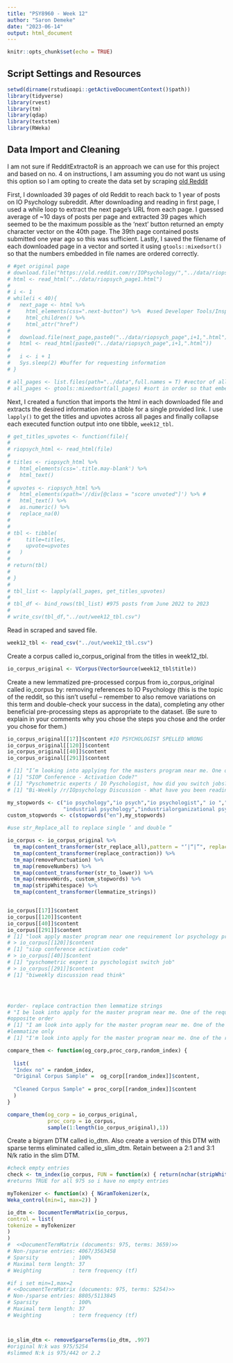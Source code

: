 ```yaml
---
title: "PSY8960 - Week 12"
author: "Saron Demeke"
date: "2023-06-14"
output: html_document
---
```


```r
knitr::opts_chunk$set(echo = TRUE)
```


## Script Settings and Resources
```r
setwd(dirname(rstudioapi::getActiveDocumentContext()$path))
library(tidyverse)
library(rvest)
library(tm)
library(qdap)
library(textstem)
library(RWeka)
```


## Data Import and Cleaning

I am not sure if RedditExtractoR is an approach we can use for this project and based on no. 4 on instructions, I am assuming you do not want us using this option so I am opting to create the data set by scraping [old Reddit](https://old.reddit.com/r/IOPsychology/)

First, I downloaded 39 pages of old Reddit to reach back to 1 year of posts on IO Psychology subreddit. After downloading and reading in first page, I used a while loop to extract the next page's URL from each page. I guessed average of ~10 days of posts per page and extracted 39 pages which seemed to be the maximum possible as the 'next' button returned an empty character vector on the 40th page. The 39th page contained posts submitted one year ago so this was sufficient. Lastly, I saved the filename of each downloaded page in a vector and sorted it using `gtools::mixedsort()` so that the numbers embedded in file names are ordered correctly.
```r
# #get original page
# download.file("https://old.reddit.com/r/IOPsychology/","../data/riopsych_page1.html")
# html <- read_html("../data/riopsych_page1.html")
# 
# i <- 1
# while(i < 40){
#   next_page <- html %>%
#     html_elements(css=".next-button") %>%  #used Developer Tools/Inspect to get attribute of next page URL
#     html_children() %>%
#     html_attr("href")
# 
#   download.file(next_page,paste0("../data/riopsych_page",i+1,".html"))
#   html <- read_html(paste0("../data/riopsych_page",i+1,".html"))
# 
#   i <- i + 1
#   Sys.sleep(2) #buffer for requesting information
# }

# all_pages <- list.files(path="../data",full.names = T) #vector of all file names in ../data with relative path intact
# all_pages <- gtools::mixedsort(all_pages) #sort in order so that embedded numbers in file names are numerically ordered 
```

Next, I created a function that imports the html in each downloaded file and extracts the desired information into a tibble for a single provided link. I use `lapply()` to get the titles and upvotes across all pages and finally collapse each executed function output into one tibble, `week12_tbl`.
```r

# get_titles_upvotes <- function(file){
#   
# riopsych_html <- read_html(file)
# 
# titles <- riopsych_html %>% 
#   html_elements(css='.title.may-blank') %>% 
#   html_text()
# 
# upvotes <- riopsych_html %>% 
#   html_elements(xpath='//div[@class = "score unvoted"]') %>% #
#   html_text() %>% 
#   as.numeric() %>% 
#   replace_na(0)
# 
# 
# tbl <- tibble(
#     title=titles, 
#     upvote=upvotes
#   ) 
# 
# return(tbl)
#   
# }
# 
# tbl_list <- lapply(all_pages, get_titles_upvotes)
# 
# tbl_df <- bind_rows(tbl_list) #975 posts from June 2022 to 2023
# 
# write_csv(tbl_df,"../out/week12_tbl.csv")
```


Read in scraped and saved file.

```r
week12_tbl <- read_csv("../out/week12_tbl.csv")
```


Create a corpus called io_corpus_original from the titles in week12_tbl.

```r
io_corpus_original <- VCorpus(VectorSource(week12_tbl$title))

```


Create a new lemmatized pre-processed corpus from io_corpus_original called io_corpus by:
removing references to IO Psychology (this is the topic of the reddit, so this isn’t useful – remember to also remove variations on this term and double-check your success in the data),
completing any other beneficial pre-processing steps as appropriate to the dataset.
(Be sure to explain in your comments why you chose the steps you chose and the order you chose for them.)


```r

io_corpus_original[[17]]$content #IO PSYCHOLOGIST SPELLED WRONG
io_corpus_original[[120]]$content
io_corpus_original[[40]]$content
io_corpus_original[[291]]$content

# [1] "I’m looking into applying for the masters program near me. One of the requirements is a LOR from a psychology professor. I’ve been out of school since 2017 therefore don’t have any relationship with previous professors. Does anyone have any advice? Feeling kind of stuck with that."
# [1] "SIOP Conference - Activation Code?"
# [1] "Pyschometric experts / IO Pyschologist, how did you switch jobs?"
# [1] "Bi-Weekly /r/IOpsychology Discussion - What have you been reading, and what do you think of it?"

my_stopwords <- c("io psychology","io psych","io psychologist"," io ","io practitioner","iopsychology",
                  "industrial psychology","industrialorganizational psychology","riopsychology")
custom_stopwords <- c(stopwords("en"),my_stopwords)

#use str_Replace_all to replace single ’ and double ” 

io_corpus <- io_corpus_original %>%
  tm_map(content_transformer(str_replace_all),pattern = "’|“|”", replacement = "'") %>% 
  tm_map(content_transformer(replace_contraction)) %>%
  tm_map(removePunctuation) %>% 
  tm_map(removeNumbers) %>%  
  tm_map(content_transformer(str_to_lower)) %>% 
  tm_map(removeWords, custom_stopwords) %>% 
  tm_map(stripWhitespace) %>% 
  tm_map(content_transformer(lemmatize_strings))


io_corpus[[17]]$content
io_corpus[[120]]$content
io_corpus[[40]]$content
io_corpus[[291]]$content
# [1] "look apply master program near one requirement lor psychology professor school since therefore relationship previous professor anyone advice feel kind stick"
# > io_corpus[[120]]$content
# [1] "siop conference activation code"
# > io_corpus[[40]]$content
# [1] "pyschometric expert io pyschologist switch job"
# > io_corpus[[291]]$content
# [1] "biweekly discussion read think"




#order- replace contraction then lemmatize strings
# "I be look into apply for the master program near me. One of the requirement be a LOR from a psychology professor. I have be out of school since 2017 therefore do not have any relationship with previous professor. do anyone have any advice? feel kind of stick with that."
#opposite order
# [1] "I am look into apply for the master program near me. One of the requirement be a LOR from a psychology professor. I have be out of school since 2017 therefore do not have any relationship with previous professor. do anyone have any advice? feel kind of stick with that."
#lemmatize only
# [1] "I'm look into apply for the master program near me. One of the requirement be a LOR from a psychology professor. I've be out of school since 2017 therefore don't have any relationship with previous professor. do anyone have any advice? feel kind of stick with that."


```

```r
compare_them <- function(og_corp,proc_corp,random_index) {
  
  list(
  "Index no" = random_index,  
  "Original Corpus Sample" =  og_corp[[random_index]]$content,
  
  "Cleaned Corpus Sample" = proc_corp[[random_index]]$content
  )
}

compare_them(og_corp = io_corpus_original,
             proc_corp = io_corpus,
             sample(1:length(io_corpus_original),1))

```

Create a bigram DTM called io_dtm. Also create a version of this DTM with sparse terms eliminated called io_slim_dtm. Retain between a 2:1 and 3:1 N/k ratio in the slim DTM.

```r
#check empty entries
check <- tm_index(io_corpus, FUN = function(x) { return(nchar(stripWhitespace(x$content)[[1]]) > 0) } )
#returns TRUE for all 975 so i have no empty entries

myTokenizer <- function(x) { NGramTokenizer(x, 
Weka_control(min=1, max=2)) }

io_dtm <- DocumentTermMatrix(io_corpus,
control = list(
tokenize = myTokenizer
)
)
#  <<DocumentTermMatrix (documents: 975, terms: 3659)>>
# Non-/sparse entries: 4067/3563458
# Sparsity           : 100%
# Maximal term length: 37
# Weighting          : term frequency (tf)

#if i set min=1,max=2
# <<DocumentTermMatrix (documents: 975, terms: 5254)>>
# Non-/sparse entries: 8805/5113845
# Sparsity           : 100%
# Maximal term length: 37
# Weighting          : term frequency (tf)



io_slim_dtm <- removeSparseTerms(io_dtm, .997)
#original N:k was 975/5254
#slimmed N:k is 975/442 or 2.2

```



